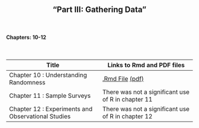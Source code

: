 <h2>
<center>
"Part III: Gathering Data"
</center>
</h2>


</br>
<h4><right>Chapters: 10-12</right></h4>
</br>

Title  | Links to Rmd and PDF files
------------- | -------------
Chapter 10 : Understanding Randomness | <a href='chapterfiles/Chapter10.Rmd'>.Rmd File</a> <a href='chapterfiles/Chapter10.pdf'>(pdf)</a>
Chapter 11 : Sample Surveys | There was not a significant use of R in chapter 11
Chapter 12 : Experiments and Observational Studies | There was not a significant use of R in chapter 12

